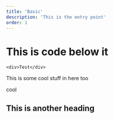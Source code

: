 ```yaml
---
title: 'Basic'
description: 'This is the entry point'
order: 1
---
```


# This is code below it

```tsx
<div>Test</div>
```

This is some cool stuff in here too

<CodePreview lang="typescript" filePath="src/components/example.tsx">
  <div className="cool text-pink-700">cool</div>
</CodePreview>

## This is another heading
